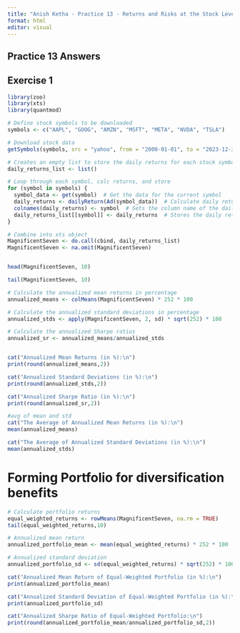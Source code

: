 ---
title: "Anish Ketha - Practice 13 - Returns and Risks at the Stock Level"
format: html
editor: visual
---

## **Practice 13 Answers**

## **Exercise 1**

```{r}
library(zoo)
library(xts)
library(quantmod)

# Define stock symbols to be downloaded
symbols <- c("AAPL", "GOOG", "AMZN", "MSFT", "META", "NVDA", "TSLA")

# Download stock data
getSymbols(symbols, src = "yahoo", from = "2000-01-01", to = "2023-12-31")
```

```{r}
# Creates an empty list to store the daily returns for each stock symbol.
daily_returns_list <- list()

# Loop through each symbol, calc returns, and store
for (symbol in symbols) {
  symbol_data <- get(symbol)  # Get the data for the current symbol
  daily_returns <- dailyReturn(Ad(symbol_data))  # Calculate daily returns using adjusted close prices
  colnames(daily_returns) <- symbol  # Sets the column name of the daily returns to the current stock symbol.
  daily_returns_list[[symbol]] <- daily_returns  # Stores the daily returns in the list with the stock symbol as the key.
}

# Combine into xts object
MagnificentSeven <- do.call(cbind, daily_returns_list)
MagnificentSeven <- na.omit(MagnificentSeven)


head(MagnificentSeven, 10)

```

```{r}
tail(MagnificentSeven, 10)

```

```{r}
# Calculate the annualized mean returns in percentage
annualized_means <- colMeans(MagnificentSeven) * 252 * 100

# Calculate the annualized standard deviations in percentage
annualized_stds <- apply(MagnificentSeven, 2, sd) * sqrt(252) * 100

# Calculate the annualized Sharpe ratios
annualized_sr <- annualized_means/annualized_stds


cat("Annualized Mean Returns (in %):\n")
print(round(annualized_means,2))
```

```{r}
cat("Annualized Standard Deviations (in %):\n")
print(round(annualized_stds,2))
```

```{r}
cat("Annualized Sharpe Ratio (in %):\n")
print(round(annualized_sr,2))
```

```{r}
#avg of mean and std
cat("The Average of Annualized Mean Returns (in %):\n")
mean(annualized_means)
```

```{r}
cat("The Average of Annualized Standard Deviations (in %):\n")
mean(annualized_stds)
```

# Forming Portfolio for diversification benefits

```{r}
# Calculate portfolio returns
equal_weighted_returns <- rowMeans(MagnificentSeven, na.rm = TRUE)
tail(equal_weighted_returns,10)
```

```{r}
# Annualized mean return 
annualized_portfolio_mean <- mean(equal_weighted_returns) * 252 * 100

# Annualized standard deviation 
annualized_portfolio_sd <- sd(equal_weighted_returns) * sqrt(252) * 100

cat("Annualized Mean Return of Equal-Weighted Portfolio (in %):\n")
print(annualized_portfolio_mean)
```

```{r}
cat("Annualized Standard Deviation of Equal-Weighted Portfolio (in %):\n")
print(annualized_portfolio_sd)
```

```{r}
cat("Annualized Sharpe Ratio of Equal-Weighted Portfolio:\n")
print(round(annualized_portfolio_mean/annualized_portfolio_sd,2))
```

